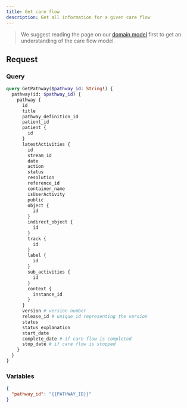 ```yaml
---
title: Get care flow
description: Get all information for a given care flow
---
```


> We suggest reading the page on our [domain model](/awell-orchestration/docs/getting-started/domain-model) first to get an understanding of the care flow model.

## Request

### Query

```graphql
query GetPathway($pathway_id: String!) {
  pathway(id: $pathway_id) {
    pathway {
      id
      title
      pathway_definition_id
      patient_id
      patient {
        id
      }
      latestActivities {
        id
        stream_id
        date
        action
        status
        resolution
        reference_id
        container_name
        isUserActivity
        public
        object {
          id
        }
        indirect_object {
          id
        }
        track {
          id
        }
        label {
          id
        }
        sub_activities {
          id
        }
        context {
          instance_id
        }
      }
      version # version number
      release_id # unique id representing the version
      status
      status_explanation
      start_date
      complete_date # if care flow is completed
      stop_date # if care flow is stopped
    }
  }
}
```

### Variables

```json
{
  "pathway_id": "{{PATHWAY_ID}}"
}
```
